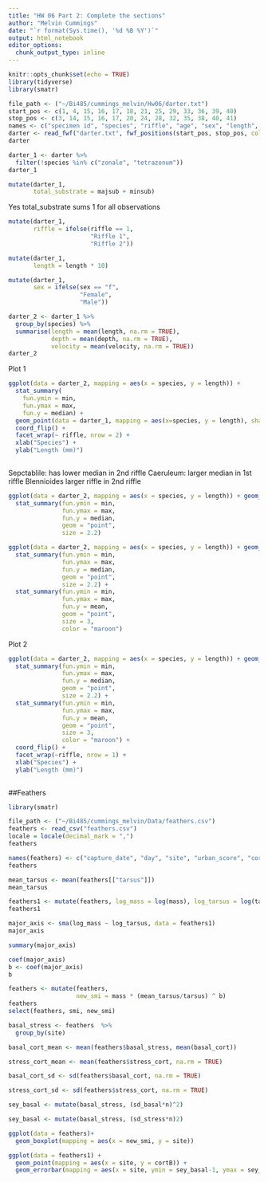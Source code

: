 ```yaml
---
title: "HW 06 Part 2: Complete the sections"
author: "Melvin Cummings"
date: "`r format(Sys.time(), '%d %B %Y')`"
output: html_notebook
editor_options: 
  chunk_output_type: inline
---
```



```r
knitr::opts_chunk$set(echo = TRUE)
library(tidyverse)
library(smatr)


```

```r
file_path <- ("~/Bi485/cummings_melvin/Hw06/darter.txt")
start_pos <- c(1, 4, 15, 16, 17, 18, 21, 25, 29, 33, 36, 39, 40)
stop_pos <- c(3, 14, 15, 16, 17, 20, 24, 28, 32, 35, 38, 40, 41)
names <- c("specimen id", "species", "riffle", "age", "sex", "length", "depth", "velocity", "temperature", "majsub", "minsub", "majtype", "mintype")
darter <- read_fwf("darter.txt", fwf_positions(start_pos, stop_pos, col_names = names), skip = 15)
darter
```

```r
darter_1 <- darter %>% 
  filter(!species %in% c("zonale", "tetrazonum"))
darter_1
```

```r
mutate(darter_1,
       total_substrate = majsub + minsub)


```
Yes total_substrate sums 1 for all observations

```r
mutate(darter_1,
       riffle = ifelse(riffle == 1,
                       "Riffle 1",
                       "Riffle 2"))
```

```r
mutate(darter_1,
       length = length * 10)
```

```r
mutate(darter_1,
       sex = ifelse(sex == "f",
                    "Female",
                    "Male"))
```

```r
darter_2 <- darter_1 %>% 
  group_by(species) %>% 
  summarise(length = mean(length, na.rm = TRUE),
            depth = mean(depth, na.rm = TRUE),
            velocity = mean(velocity, na.rm = TRUE))
darter_2
```


Plot 1
```r
ggplot(data = darter_2, mapping = aes(x = species, y = length)) +
  stat_summary(
    fun.ymin = min,
    fun.ymax = max,
    fun.y = median) +
  geom_point(data = darter_1, mapping = aes(x=species, y = length), shape = 21)  +
  coord_flip() +
  facet_wrap(~ riffle, nrow = 2) +
  xlab("Species") +
  ylab("Length (mm)")
                
```

Sepctablile: has lower median in 2nd riffle
Caeruleum: larger median in 1st riffle
Blennioides larger riffle in 2nd riffle



```r
ggplot(data = darter_2, mapping = aes(x = species, y = length)) + geom_point(color = "gray50") +
  stat_summary(fun.ymin = min,
               fun.ymax = max,
               fun.y = median,
               geom = "point",
               size = 2.2)

```

```r
ggplot(data = darter_2, mapping = aes(x = species, y = length)) + geom_point(color = "gray50") +
  stat_summary(fun.ymin = min,
               fun.ymax = max,
               fun.y = median,
               geom = "point",
               size = 2.2) +
  stat_summary(fun.ymin = min,
               fun.ymax = max,
               fun.y = mean,
               geom = "point",
               size = 3,
               color = "maroon")
```
Plot 2
```r
ggplot(data = darter_2, mapping = aes(x = species, y = length)) + geom_point(data = darter_1, mapping = aes(x = species, y = length)) +
  stat_summary(fun.ymin = min,
               fun.ymax = max,
               fun.y = median,
               geom = "point",
               size = 2.2) +
  stat_summary(fun.ymin = min,
               fun.ymax = max,
               fun.y = mean,
               geom = "point",
               size = 3,
               color = "maroon") +
  coord_flip() +
  facet_wrap(~riffle, nrow = 1) + 
  xlab("Species") +
  ylab("Length (mm)")
 
```

##Feathers

```r
library(smatr)
```


```r
file_path <- ("~/Bi485/cummings_melvin/Data/feathers.csv")
feathers <- read_csv("feathers.csv") 
locale = locale(decimal_mark = ",") 
feathers
```

```r
names(feathers) <- c("capture_date", "day", "site", "urban_score", "cortF", "cortB", "sex", "smi", "tarsus", "mass", "basal_cort", "stress_cort")
feathers
```


```r
mean_tarsus <- mean(feathers[["tarsus"]])
mean_tarsus
```

```r
feathers1 <- mutate(feathers, log_mass = log(mass), log_tarsus = log(tarsus))
feathers1 
```


```r
major_axis <- sma(log_mass ~ log_tarsus, data = feathers1)
major_axis
```
```r
summary(major_axis)
```

```r
coef(major_axis)
b <- coef(major_axis)
b
```

```r
feathers <- mutate(feathers,
                   new_smi = mass * (mean_tarsus/tarsus) ^ b)
feathers
select(feathers, smi, new_smi)

```

```r
basal_stress <- feathers  %>%
  group_by(site)

```

```r
basal_cort_mean <- mean(feathers$basal_stress, mean(basal_cort))
```
```r
stress_cort_mean <- mean(feathers$stress_cort, na.rm = TRUE)

```

```r
basal_cort_sd <- sd(feathers$basal_cort, na.rm = TRUE)
```
```r
stress_cort_sd <- sd(feathers$stress_cort, na.rm = TRUE)
```

```r
sey_basal <- mutate(basal_stress, (sd_basal*n)^2)

sey_basal <- mutate(basal_stress, (sd_stress*n)2)
```

```r
ggplot(data = feathers)+
  geom_boxplot(mapping = aes(x = new_smi, y = site))
```


```r
ggplot(data = feathers1) +
  geom_point(mapping = aes(x = site, y = cortB)) + 
  geom_errorbar(mapping = aes(x = site, ymin = sey_basal-1, ymax = sey_basal+1))
```


